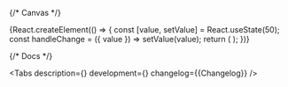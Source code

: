 

<Meta title='Components/Slider' component={Slider} id='Slider' />

{/* Canvas */}

<Story name='Slider'>
    {React.createElement(() => {
        const [value, setValue] = React.useState(50);
        const handleChange = ({ value }) => setValue(value);
        return (
            <Slider
                value={value}
                valueTo={number('valueTo', 0)}
                onChange={handleChange}
                min={number('min', 0)}
                max={number('max', 100)}
                step={number('step', 1)}
                size={select('size', ['s', 'm'], 's')}
                behaviour={select('behaviour', ['unconstrained-tap', 'tap'], 'tap')}
            />
        );
    })}
</Story>

{/* Docs */}

<ComponentHeader
    name='Slider'
    children='Компонент используется для указания значения из заданного диапазона.'
/>

<Tabs
    description={<Description />}
    development={<Development />}
    changelog={<Markdown>{Changelog}</Markdown>}
/>
